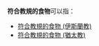 '''符合教規的食物'''可以指：
* [[符合教規的食物_(伊斯蘭教)|符合教規的食物 (伊斯蘭教)]]
* [[符合教規的食物_(猶太教)|符合教規的食物 (猶太教)]]

{{disambig|cat=七字消歧義}}